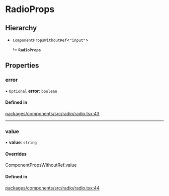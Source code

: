 # RadioProps

## Hierarchy

- `ComponentPropsWithoutRef`\<`"input"`\>

  ↳ **`RadioProps`**

## Properties

### error

• `Optional` **error**: `boolean`

#### Defined in

[packages/components/src/radio/radio.tsx:43](https://github.com/vtex/shoreline/blob/bf9009f50/packages/components/src/radio/radio.tsx#L43)

---

### value

• **value**: `string`

#### Overrides

ComponentPropsWithoutRef.value

#### Defined in

[packages/components/src/radio/radio.tsx:44](https://github.com/vtex/shoreline/blob/bf9009f50/packages/components/src/radio/radio.tsx#L44)
